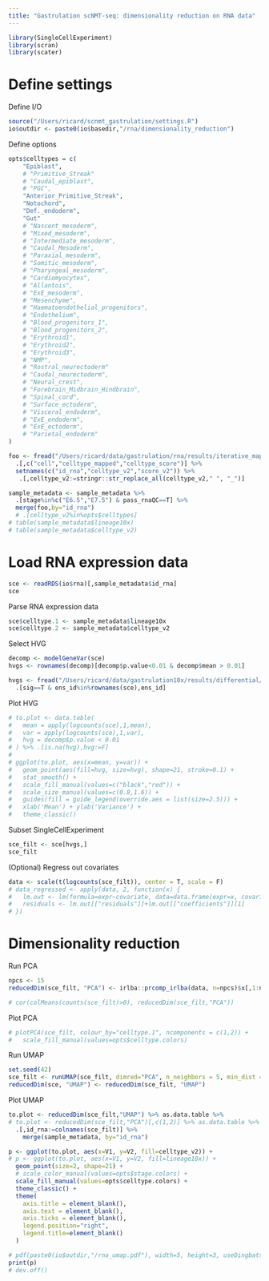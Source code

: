 ```yaml
---
title: "Gastrulation scNMT-seq: dimensionality reduction on RNA data"
---
```

  
```r
library(SingleCellExperiment)
library(scran)
library(scater)
```

# Define settings 

Define I/O
```r
source("/Users/ricard/scnmt_gastrulation/settings.R")
io$outdir <- paste0(io$basedir,"/rna/dimensionality_reduction")
```

Define options
```r
opts$celltypes = c(
	"Epiblast",
	# "Primitive_Streak"
	# "Caudal_epiblast",
	# "PGC",
	"Anterior_Primitive_Streak",
	"Notochord",
	"Def._endoderm",
	"Gut"
	# "Nascent_mesoderm",
	# "Mixed_mesoderm",
	# "Intermediate_mesoderm",
	# "Caudal_Mesoderm",
	# "Paraxial_mesoderm",
	# "Somitic_mesoderm",
	# "Pharyngeal_mesoderm",
	# "Cardiomyocytes",
	# "Allantois",
	# "ExE_mesoderm",
	# "Mesenchyme",
	# "Haematoendothelial_progenitors",
	# "Endothelium",
	# "Blood_progenitors_1",
	# "Blood_progenitors_2",
	# "Erythroid1",
	# "Erythroid2",
	# "Erythroid3",
	# "NMP",
	# "Rostral_neurectoderm"
	# "Caudal_neurectoderm",
	# "Neural_crest",
	# "Forebrain_Midbrain_Hindbrain",
	# "Spinal_cord",
	# "Surface_ectoderm",
	# "Visceral_endoderm",
	# "ExE_endoderm",
	# "ExE_ectoderm",
	# "Parietal_endoderm"
)
```

```r
foo <- fread("/Users/ricard/data/gastrulation/rna/results/iterative_mapping/standard_mnn.txt.gz") %>%
  .[,c("cell","celltype_mapped","celltype_score")] %>%
  setnames(c("id_rna","celltype_v2","score_v2")) %>%
   .[,celltype_v2:=stringr::str_replace_all(celltype_v2," ", "_")]
```

```r
sample_metadata <- sample_metadata %>% 
  .[stage%in%c("E6.5","E7.5") & pass_rnaQC==T] %>%
  merge(foo,by="id_rna")
  # .[celltype_v2%in%opts$celltypes]
# table(sample_metadata$lineage10x)
# table(sample_metadata$celltype_v2)
```

# Load RNA expression data

```r
sce <- readRDS(io$rna)[,sample_metadata$id_rna]
sce
```

Parse RNA expression data
```r
sce$celltype.1 <- sample_metadata$lineage10x
sce$celltype.2 <- sample_metadata$celltype_v2
```

Select HVG
```r
decomp <- modelGeneVar(sce)
hvgs <- rownames(decomp)[decomp$p.value<0.01 & decomp$mean > 0.01]
```

```r
hvgs <- fread("/Users/ricard/data/gastrulation10x/results/differential/celltypes/all_stages/Def._endoderm_vs_Notochord.txt.gz") %>%
  .[sig==T & ens_id%in%rownames(sce),ens_id]
```

Plot HVG
```r
# to.plot <- data.table(
#   mean = apply(logcounts(sce),1,mean),
#   var = apply(logcounts(sce),1,var),
#   hvg = decomp$p.value < 0.01
# ) %>% .[is.na(hvg),hvg:=F]
# 
# ggplot(to.plot, aes(x=mean, y=var)) +
#   geom_point(aes(fill=hvg, size=hvg), shape=21, stroke=0.1) +
#   stat_smooth() +
#   scale_fill_manual(values=c("black","red")) +
#   scale_size_manual(values=c(0.8,1.6)) +
#   guides(fill = guide_legend(override.aes = list(size=2.5))) +
#   xlab('Mean') + ylab('Variance') +
#   theme_classic()
```

Subset SingleCellExperiment
```r
sce_filt <- sce[hvgs,]
sce_filt
```

(Optional) Regress out covariates
```r
data <- scale(t(logcounts(sce_filt)), center = T, scale = F)
# data_regressed <- apply(data, 2, function(x) {
#   lm.out <- lm(formula=expr~covariate, data=data.frame(expr=x, covariate=factor(sce_filt$stage)));
#   residuals <- lm.out[["residuals"]]+lm.out[["coefficients"]][1]
# })
```

# Dimensionality reduction

Run PCA
```r
npcs <- 15
reducedDim(sce_filt, "PCA") <- irlba::prcomp_irlba(data, n=npcs)$x[,1:npcs]
```

```r
# cor(colMeans(counts(sce_filt)>0), reducedDim(sce_filt,"PCA"))
```


Plot PCA
```r
# plotPCA(sce_filt, colour_by="celltype.1", ncomponents = c(1,2)) +
#   scale_fill_manual(values=opts$celltype.colors)
```

Run UMAP
```r
set.seed(42)
sce_filt <- runUMAP(sce_filt, dimred="PCA", n_neighbors = 5, min_dist = 0.35)
reducedDim(sce, "UMAP") <- reducedDim(sce_filt, "UMAP") 
```

Plot UMAP
```r
to.plot <- reducedDim(sce_filt,"UMAP") %>% as.data.table %>%
# to.plot <- reducedDim(sce_filt,"PCA")[,c(1,2)] %>% as.data.table %>% setnames(c("V1","V2")) %>%
  .[,id_rna:=colnames(sce_filt)] %>%
    merge(sample_metadata, by="id_rna")

p <- ggplot(to.plot, aes(x=V1, y=V2, fill=celltype_v2)) +
# p <- ggplot(to.plot, aes(x=V1, y=V2, fill=lineage10x)) +
  geom_point(size=2, shape=21) +
  # scale_color_manual(values=opts$stage.colors) +
  scale_fill_manual(values=opts$celltype.colors) +
  theme_classic() +
  theme(
    axis.title = element_blank(),
    axis.text = element_blank(),
    axis.ticks = element_blank(),
    legend.position="right",
    legend.title=element_blank()
  )

# pdf(paste0(io$outdir,"/rna_umap.pdf"), width=5, height=3, useDingbats = F)
print(p)
# dev.off()
```


